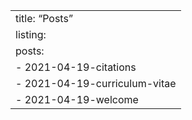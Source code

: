 ---
title: "Posts" 
listing:
  posts:
   - 2021-04-19-citations
   - 2021-04-19-curriculum-vitae
   - 2021-04-19-welcome
---